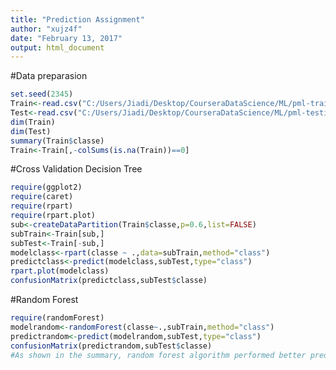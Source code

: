 ```yaml
---
title: "Prediction Assignment"
author: "xujz4f"
date: "February 13, 2017"
output: html_document
---
```


#Data preparasion
```r
set.seed(2345)
Train<-read.csv("C:/Users/Jiadi/Desktop/CourseraDataScience/ML/pml-training.csv",head=TRUE,na.strings=c("#DIV/0!","","NA"))
Test<-read.csv("C:/Users/Jiadi/Desktop/CourseraDataScience/ML/pml-testing.csv",head=TRUE,na.strings=c("#DIV/0!","","NA"))
dim(Train)
dim(Test)
summary(Train$classe)
Train<-Train[,-colSums(is.na(Train))==0]
```

#Cross Validation Decision Tree
```r
require(ggplot2)
require(caret)
require(rpart)
require(rpart.plot)
sub<-createDataPartition(Train$classe,p=0.6,list=FALSE)
subTrain<-Train[sub,]
subTest<-Train[-sub,]
modelclass<-rpart(classe ~ .,data=subTrain,method="class")
predictclass<-predict(modelclass,subTest,type="class")
rpart.plot(modelclass)
confusionMatrix(predictclass,subTest$classe)
```

#Random Forest
```r
require(randomForest)
modelrandom<-randomForest(classe~.,subTrain,method="class")
predictrandom<-predict(modelrandom,subTest,type="class")
confusionMatrix(predictrandom,subTest$classe)
#As shown in the summary, random forest algorithm performed better predictive analysis than decision tree. 
```